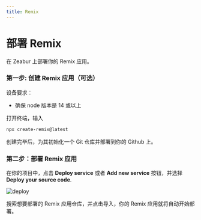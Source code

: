 ```yaml
---
title: Remix
---
```


# 部署 Remix

在 Zeabur 上部署你的 Remix 应用。

### 第一步: 创建 Remix 应用（可选）

设备要求：
- 确保 node 版本是 14 或以上

打开终端，输入  
```bash 
npx create-remix@latest
```

创建完毕后，为其初始化一个 Git 仓库并部署到你的 Github 上。

### 第二步：部署 Remix 应用

在你的项目中，点击 **Deploy service** 或者 **Add new service** 按钮，并选择 **Deploy your source code**.

![deploy](/framework/deploy.png)

搜索想要部署的 Remix 应用仓库，并点击导入，你的 Remix 应用就将自动开始部署。

